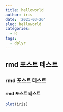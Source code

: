 ```yaml
---
title: helloworld
author: iris
date: '2021-03-26'
slug: helloworld
categories:
  - R
tags:
  - dplyr
---
```



## rmd 포스트 테스트

### rmd 포스트 테스트
#### rmd 포스트 테스트

```r

plot(iris)

```

